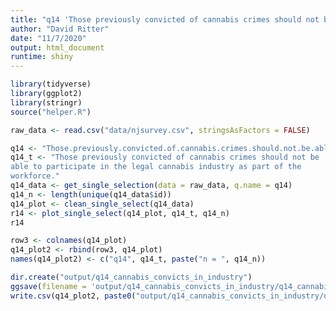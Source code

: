 ```yaml
---
title: "q14 'Those previously convicted of cannabis crimes should not be able to participate in the legal cannabis industry as part of the workforce.' "
author: "David Ritter"
date: "11/7/2020"
output: html_document
runtime: shiny
---
```


```r
library(tidyverse)
library(ggplot2)
library(stringr)
source("helper.R")
```

```r
raw_data <- read.csv("data/njsurvey.csv", stringsAsFactors = FALSE)
```

```r
q14 <- "Those.previously.convicted.of.cannabis.crimes.should.not.be.able.to.participate.in.the.legal.cannabis.industry.as.part.of.the.workforce."
q14_t <- "Those previously convicted of cannabis crimes should not be 
able to participate in the legal cannabis industry as part of the 
workforce."
q14_data <- get_single_selection(data = raw_data, q.name = q14)
q14_n <- length(unique(q14_data$id))
q14_plot <- clean_single_select(q14_data)
r14 <- plot_single_select(q14_plot, q14_t, q14_n)
r14
```

```r
row3 <- colnames(q14_plot)
q14_plot2 <- rbind(row3, q14_plot)
names(q14_plot2) <- c("q14", q14_t, paste("n = ", q14_n))
```

```r
dir.create("output/q14_cannabis_convicts_in_industry")
ggsave(filename = 'output/q14_cannabis_convicts_in_industry/q14_cannabis_convicts_in_industry.png', plot = r14, device = 'png')
write.csv(q14_plot2, paste0("output/q14_cannabis_convicts_in_industry/q14_cannabis_convicts_in_industry_", q14_n,".csv"), row.names=F)
```
